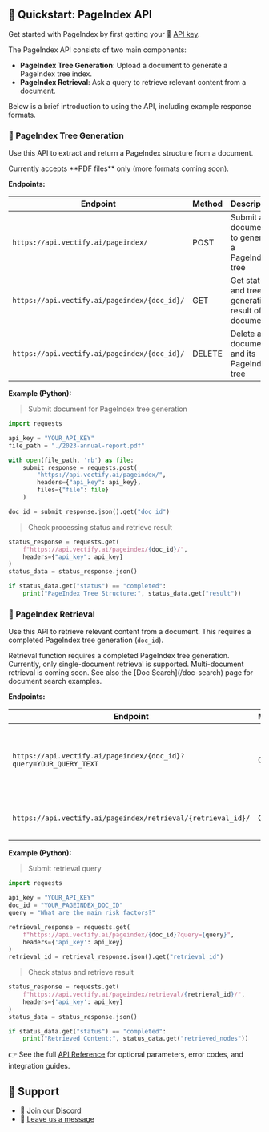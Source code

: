 
## 🚀 Quickstart: PageIndex API

Get started with PageIndex by first getting your 🔑 [API key](https://pageindex.vectify.ai/api-keys).

The PageIndex API consists of two main components:

* **PageIndex Tree Generation**: Upload a document to generate a PageIndex tree index.
* **PageIndex Retrieval**: Ask a query to retrieve relevant content from a document.

Below is a brief introduction to using the API, including example response formats.

### 🌲 PageIndex Tree Generation

Use this API to extract and return a PageIndex structure from a document.

<Callout type="info">
  Currently accepts **PDF files** only (more formats coming soon).
</Callout>

**Endpoints:**

| Endpoint                                     | Method | Description                                         |
| -------------------------------------------- | ------ | --------------------------------------------------- |
| `https://api.vectify.ai/pageindex/`          | POST   | Submit a document to generate a PageIndex tree      |
| `https://api.vectify.ai/pageindex/{doc_id}/` | GET    | Get status and tree generation result of a document |
| `https://api.vectify.ai/pageindex/{doc_id}/` | DELETE | Delete a document and its PageIndex tree            |

**Example (Python):**

> Submit document for PageIndex tree generation

```python
import requests

api_key = "YOUR_API_KEY"
file_path = "./2023-annual-report.pdf"

with open(file_path, 'rb') as file:
    submit_response = requests.post(
        "https://api.vectify.ai/pageindex/",
        headers={"api_key": api_key},
        files={"file": file}
    )

doc_id = submit_response.json().get("doc_id")
```

> Check processing status and retrieve result

```python
status_response = requests.get(
    f"https://api.vectify.ai/pageindex/{doc_id}/",
    headers={"api_key": api_key}
)
status_data = status_response.json()

if status_data.get("status") == "completed":
    print("PageIndex Tree Structure:", status_data.get("result"))
```

### 🔎 PageIndex Retrieval

Use this API to retrieve relevant content from a document. This requires a completed PageIndex tree generation (`doc_id`).

<Callout type="info">
  Retrieval function requires a completed PageIndex tree generation.
</Callout>

<Callout type="info">
  Currently, only single-document retrieval is supported. Multi-document retrieval is coming soon. See also the [Doc Search](/doc-search) page for document search examples.
</Callout>

**Endpoints:**

| Endpoint                                                          | Method | Description                                                 |
| ----------------------------------------------------------------- | ------ | ----------------------------------------------------------- |
| `https://api.vectify.ai/pageindex/{doc_id}?query=YOUR_QUERY_TEXT` | GET    | Submit a query to retrieve relevant content from a document |
| `https://api.vectify.ai/pageindex/retrieval/{retrieval_id}/`      | GET    | Get retrieval result and status                             |

**Example (Python):**

> Submit retrieval query

```python
import requests

api_key = "YOUR_API_KEY"
doc_id = "YOUR_PAGEINDEX_DOC_ID"
query = "What are the main risk factors?"

retrieval_response = requests.get(
    f"https://api.vectify.ai/pageindex/{doc_id}?query={query}",
    headers={'api_key': api_key}
)
retrieval_id = retrieval_response.json().get("retrieval_id")
```

> Check status and retrieve result

```python
status_response = requests.get(
    f"https://api.vectify.ai/pageindex/retrieval/{retrieval_id}/",
    headers={'api_key': api_key}
)
status_data = status_response.json()

if status_data.get("status") == "completed":
    print("Retrieved Content:", status_data.get("retrieved_nodes"))
```

👉 See the full [API Reference](/api) for optional parameters, error codes, and integration guides.

## 💬 Support

* 🤝 [Join our Discord](https://discord.gg/VuXuf29EUj)
* 📨 [Leave us a message](https://ii2abc2jejf.typeform.com/to/meB40zV0)
